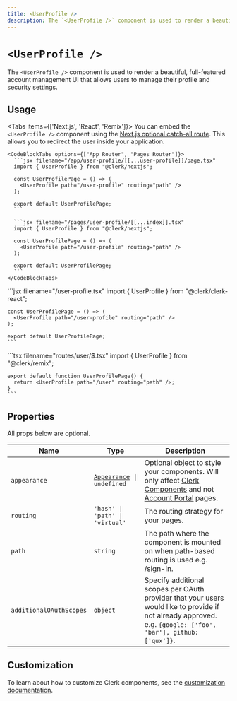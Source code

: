 ```yaml
---
title: <UserProfile />
description: The `<UserProfile />` component is used to render a beautiful, full-featured account management UI that allows users to manage their profile and security settings.
---
```


# `<UserProfile />`

<Images
  width={976}
  height={762}
  src="/docs/images/ui-components/component-user_profile.svg"
  alt="UserProfile example"
/>

The `<UserProfile />` component is used to render a beautiful, full-featured account management UI that allows users to manage their profile and security settings.

## Usage


<Tabs items={['Next.js', 'React', 'Remix']}>
  <Tab>
    You can embed the `<UserProfile />` component using the [Next.js optional catch-all route](https://nextjs.org/docs/pages/building-your-application/routing/dynamic-routes#optional-catch-all-routes). This allows you to redirect the user inside your application.

    <CodeBlockTabs options={["App Router", "Pages Router"]}>
      ```jsx filename="/app/user-profile/[[...user-profile]]/page.tsx"
      import { UserProfile } from "@clerk/nextjs";

      const UserProfilePage = () => (
        <UserProfile path="/user-profile" routing="path" />
      );

      export default UserProfilePage;
      ```

      ```jsx filename="/pages/user-profile/[[...index]].tsx"
      import { UserProfile } from "@clerk/nextjs";

      const UserProfilePage = () => (
        <UserProfile path="/user-profile" routing="path" />
      );

      export default UserProfilePage;
      ```
    </CodeBlockTabs>
  </Tab>

  <Tab>
    ```jsx filename="/user-profile.tsx"
    import { UserProfile } from "@clerk/clerk-react";

    const UserProfilePage = () => (
      <UserProfile path="/user-profile" routing="path" />
    );

    export default UserProfilePage;
    ```
  </Tab>

  <Tab>
    ```tsx filename="routes/user/$.tsx"
    import { UserProfile } from "@clerk/remix";

    export default function UserProfilePage() {
      return <UserProfile path="/user" routing="path" />;
    }
    ```
  </Tab>
</Tabs>


## Properties

All props below are optional.

| Name | Type | Description |
| --- | --- | --- |
| `appearance` | <code>[Appearance](/docs/components/customization/overview) \| undefined</code> | Optional object to style your components. Will only affect [Clerk Components][components-ref] and not [Account Portal][ap-ref] pages. |
| `routing` | `'hash' \| 'path' \| 'virtual'` | The routing strategy for your pages. |
| `path` | `string` | The path where the component is mounted on when path-based routing is used e.g. /sign-in. |
| `additionalOAuthScopes` | `object` | Specify additional scopes per OAuth provider that your users would like to provide if not already approved. <br />e.g. `{google: ['foo', 'bar'], github: ['qux']}`. |

## Customization

To learn about how to customize Clerk components, see the [customization documentation](/docs/components/customization/overview).

[components-ref]: /docs/components/overview
[ap-ref]: /docs/account-portal/overview
